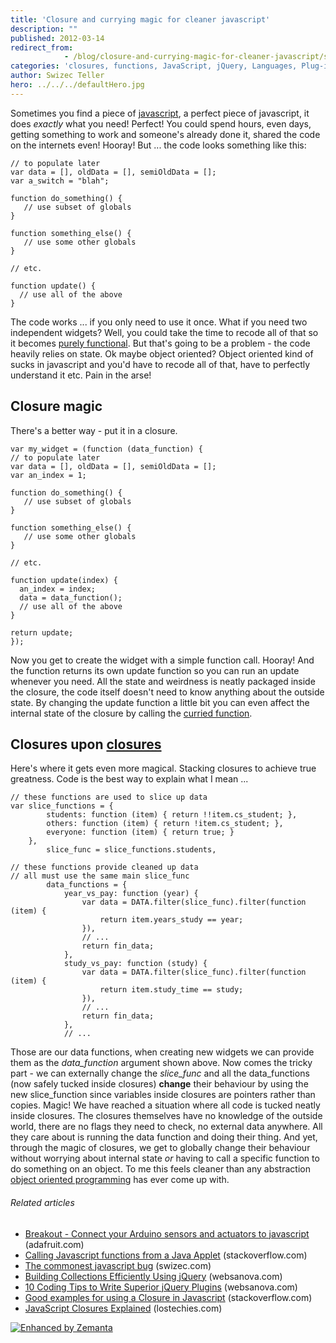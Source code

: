 ```yaml
---
title: 'Closure and currying magic for cleaner javascript'
description: ""
published: 2012-03-14
redirect_from: 
            - /blog/closure-and-currying-magic-for-cleaner-javascript/swizec/3981
categories: 'closures, functions, JavaScript, jQuery, Languages, Plug-in (computing), Programming, Uncategorized'
author: Swizec Teller
hero: ../../../defaultHero.jpg
---
```

Sometimes you find a piece of [javascript](http://en.wikipedia.org/wiki/JavaScript "JavaScript"), a perfect piece of javascript, it does _exactly_ what you need! Perfect! You could spend hours, even days, getting something to work and someone's already done it, shared the code on the internets even! Hooray! But ... the code looks something like this:

```
// to populate later
var data = [], oldData = [], semiOldData = [];
var a_switch = "blah";

function do_something() {
   // use subset of globals
}

function something_else() {
   // use some other globals
}

// etc.

function update() {
  // use all of the above
}
```

The code works ... if you only need to use it once. What if you need two independent widgets? Well, you could take the time to recode all of that so it becomes [purely functional](http://en.wikipedia.org/wiki/Purely_functional "Purely functional"). But that's going to be a problem - the code heavily relies on state. Ok maybe object oriented? Object oriented kind of sucks in javascript and you'd have to recode all of that, have to perfectly understand it etc. Pain in the arse!

## Closure magic

There's a better way - put it in a closure.

```
var my_widget = (function (data_function) {
// to populate later
var data = [], oldData = [], semiOldData = [];
var an_index = 1;

function do_something() {
   // use subset of globals
}

function something_else() {
   // use some other globals
}

// etc.

function update(index) {
  an_index = index;
  data = data_function();
  // use all of the above
}

return update;
});
```

Now you get to create the widget with a simple function call. Hooray! And the function returns its own update function so you can run an update whenever you need. All the state and weirdness is neatly packaged inside the closure, the code itself doesn't need to know anything about the outside state. By changing the update function a little bit you can even affect the internal state of the closure by calling the [curried function](http://en.wikipedia.org/wiki/Currying "Currying").

## Closures upon [closures](http://en.wikipedia.org/wiki/Closure_%28computer_science%29 "Closure (computer science)")

Here's where it gets even more magical. Stacking closures to achieve true greatness. Code is the best way to explain what I mean ...

```
// these functions are used to slice up data
var slice_functions = {
        students: function (item) { return !!item.cs_student; },
        others: function (item) { return !item.cs_student; },
        everyone: function (item) { return true; }
    },
        slice_func = slice_functions.students,

// these functions provide cleaned up data
// all must use the same main slice_func
        data_functions = {
            year_vs_pay: function (year) {
                var data = DATA.filter(slice_func).filter(function (item) {
                    return item.years_study == year;
                }),
                // ...
                return fin_data;
            },
            study_vs_pay: function (study) {
                var data = DATA.filter(slice_func).filter(function (item) {
                    return item.study_time == study;
                }),
                // ...
                return fin_data;
            },
            // ...
```

Those are our data functions, when creating new widgets we can provide them as the _data_function_ argument shown above. Now comes the tricky part - we can externally change the _slice_func_ and all the data_functions (now safely tucked inside closures) **change** their behaviour by using the new slice_function since variables inside closures are pointers rather than copies. Magic! We have reached a situation where all code is tucked neatly inside closures. The closures themselves have no knowledge of the outside world, there are no flags they need to check, no external data anywhere. All they care about is running the data function and doing their thing. And yet, through the magic of closures, we get to globally change their behaviour without worrying about internal state _or_ having to call a specific function to do something on an object. To me this feels cleaner than any abstraction [object oriented programming](http://en.wikipedia.org/wiki/Object-oriented_programming "Object-oriented programming") has ever come up with.

###### Related articles

- [Breakout - Connect your Arduino sensors and actuators to javascript](http://www.adafruit.com/blog/2012/03/14/breakout-connect-your-arduino-sensors-and-actuators-to-javascript/) (adafruit.com)
- [Calling Javascript functions from a Java Applet](http://stackoverflow.com/questions/9684105/calling-javascript-functions-from-a-java-applet) (stackoverflow.com)
- [The commonest javascript bug](http://swizec.com/blog/the-commonest-javascript-bug/swizec/3740) (swizec.com)
- [Building Collections Efficiently Using jQuery](http://www.websanova.com/tutorials/jquery/building-collections-efficiently-using-jquery) (websanova.com)
- [10 Coding Tips to Write Superior jQuery Plugins](http://www.websanova.com/tutorials/jquery/10-coding-tips-to-write-superior-jquery-plugins) (websanova.com)
- [Good examples for using a Closure in Javascript](http://stackoverflow.com/questions/9058248/good-examples-for-using-a-closure-in-javascript) (stackoverflow.com)
- [JavaScript Closures Explained](http://lostechies.com/derekgreer/2012/02/17/javascript-closures-explained/) (lostechies.com)

[![Enhanced by Zemanta](http://img.zemanta.com/zemified_e.png?x-id=dd5a4e07-700e-44df-b113-8195cf2d3133)](http://www.zemanta.com/ "Enhanced by Zemanta")